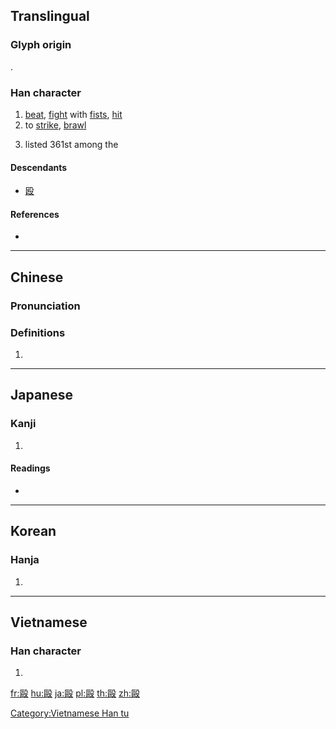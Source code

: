 {{character info/new}}
{{also|殴}}
==Translingual==
{{ja-forms|[[殴]]|[[殴]]|毆}}
===Glyph origin===
{{Han etym}}
{{Han compound|區|殳|t2=action|ls=psc|c1=p|c2=s}}.

===Han character===
{{Han char|rn=79|rad=殳|as=11|sn=15|four=77747|canj=SRHNE|ids=⿰區殳}}

# [[beat]], [[fight]] with [[fist]]s, [[hit]]
# to [[strike]], [[brawl]]
# {{surname|lang=zh|dot=,}} listed 361st among the ''{{w|Hundred Family Surnames}}''

====Descendants====
* [[殴]]

====References====
* {{Han ref|kx=0587.150|dkj=16674|dj=0979.180|hdz=32165.040|uh=6BC6|ud=27590|bh=BCDE|bd=48350}}

----

==Chinese==
{{zh-forms|s=殴}}

===Pronunciation===
{{zh-pron
|m=ōu
|c=au2
|h=pfs=
|md=
|mn=ió
|w=
|mc=y
|oc=y
|cat=
}}

===Definitions===
{{zh-hanzi}}

# {{rfdef|lang=zh}}

----

==Japanese==

===Kanji===
{{ja-kanji|grade=|rs=殳11|style=ky|shin=殴}}

# {{defn|lang=ja|sort=殳11}}

====Readings====
* {{ja-readings|on=[[おう]] (ō), [[く]] (ku)|kun=[[なぐる]] (naguru)}}

----

==Korean==

===Hanja===
{{ko-hanja|hangeul=구|eumhun=|rv=gu|mr=ku|y=kwu}}

# {{defn|lang=ko|sort=殳11}}

----

==Vietnamese==

===Han character===
{{vi-readings|rs=殳11| hanviet = ẩu}}

# {{defn|lang=vi|sort=殳11}}

[[Category:Vietnamese Han tu]]

[[fr:毆]]
[[hu:毆]]
[[ja:毆]]
[[pl:毆]]
[[th:毆]]
[[zh:毆]]